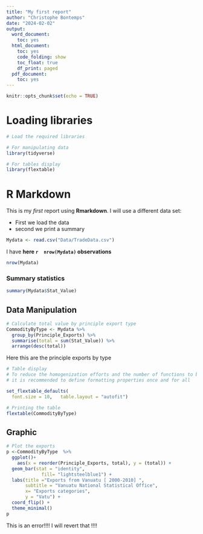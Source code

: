 ```yaml
---
title: "My first report"
author: "Christophe Bontemps"
date: "2024-02-02"
output:
  word_document:
    toc: yes
  html_document:
    toc: yes
    code_folding: show
    toc_float: true
    df_print: paged
  pdf_document:
    toc: yes
---
```


```r
knitr::opts_chunk$set(echo = TRUE)
```

# Loading libraries

```r
# Load the required libraries

# For manipulating data
library(tidyverse)

# For tables display
library(flextable)
```


# R Markdown
This is my *first* report using **Rmarkdown**. I will use a different data set:

* First we load the data
* second we print a summary

```r
Mydata <- read.csv("Data/TradeData.csv")
```

I have **here  `r  nrow(Mydata)`  observations**

```r
nrow(Mydata)
```

### Summary statistics

```r
summary(Mydata$Stat_Value)
```

## Data Manipulation

```r
# Calculate total value by principle export type
CommodityByType <- Mydata %>%
  group_by(Principle_Exports) %>%
  summarise(total = sum(Stat_Value)) %>%
  arrange(desc(total))
```

Here this are the principle exports by type

```r
# Table display
# To reduce the homogenization efforts and the number of functions to be called, 
# it is recommended to define formatting properties once and for all

set_flextable_defaults(
  font.size = 10,   table.layout = "autofit")

# Printing the table
flextable(CommodityByType)
```

## Graphic

```r
# Plot the exports
p <-CommodityByType  %>%
  ggplot()+
    aes(x = reorder(Principle_Exports, total), y = (total)) +
  geom_bar(stat = "identity", 
             fill= "lightsteelblue1") +
  labs(title ="Exports from Vanuatu [ 2000-2010] ", 
       subtitle = "Vanuatu National Statistical Office", 
       x= "Exports categories",
       y = "Vatu") +
  coord_flip() +
  theme_minimal()
p
```

This is an error!!!! I will revert that !!!!  


